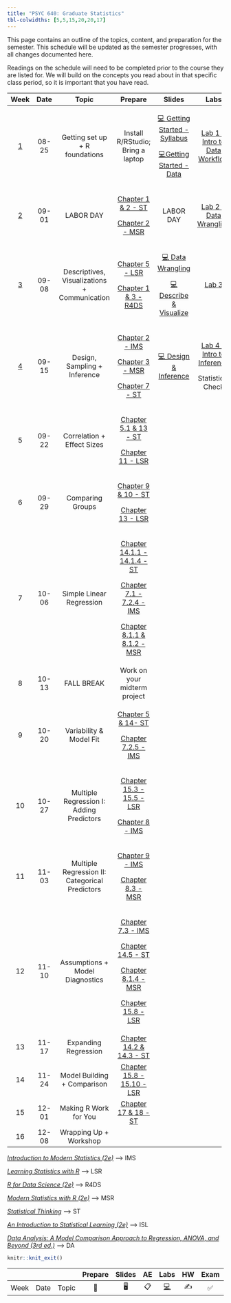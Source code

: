 ```yaml
---
title: "PSYC 640: Graduate Statistics"
tbl-colwidths: [5,5,15,20,20,17]
---
```


This page contains an outline of the topics, content, and preparation for the semester. This schedule will be updated as the semester progresses, with all changes documented here.

::: callout-important
Readings on the schedule will need to be completed prior to the course they are listed for. We will build on the concepts you read about in that specific class period, so it is important that you have read.
:::

<div>

+-------------------------+---------+------------------------------------------------+---------------------------------------------------------------------------------------------------------------+---------------------------------------------------------------------------------+------------------------------------------------------------------+
| Week                    | Date    | Topic                                          | Prepare                                                                                                       | Slides                                                                          | Labs                                                             |
+:=======================:+:=======:+:==============================================:+:=============================================================================================================:+:===============================================================================:+:================================================================:+
| [1](/weeks/week-1.html) | 08-25   | Getting set up + R foundations                 | Install R/RStudio; Bring a laptop                                                                             | [💻 Getting Started - Syllabus](../slides/lec-1_syl.html){target="_blank"}      | [Lab 1 - Intro to Data Workflow](/labs/lab-1_data-workflow.html) |
|                         |         |                                                |                                                                                                               |                                                                                 |                                                                  |
|                         |         |                                                |                                                                                                               | [💻Getting Started - Data](../slides/lec-1_background.html){target="_blank"}    |                                                                  |
+-------------------------+---------+------------------------------------------------+---------------------------------------------------------------------------------------------------------------+---------------------------------------------------------------------------------+------------------------------------------------------------------+
| [2](weeks/week-2.html)  | 09-01   | LABOR DAY                                      | [Chapter 1 & 2 - ST](https://statsthinking21.github.io/statsthinking21-core-site/){target="_blank"}           | LABOR DAY                                                                       | [Lab 2 - Data Wrangling](/labs/lab-2_data-wrangling.html)        |
|                         |         |                                                |                                                                                                               |                                                                                 |                                                                  |
|                         |         |                                                | [Chapter 2 - MSR](https://www.modernstatisticswithr.com/){target="_blank"}                                    |                                                                                 |                                                                  |
+-------------------------+---------+------------------------------------------------+---------------------------------------------------------------------------------------------------------------+---------------------------------------------------------------------------------+------------------------------------------------------------------+
| [3](weeks/week-3.html)  | 09-08   | Descriptives, Visualizations + Communication   | [Chapter 5 - LSR](https://learningstatisticswithr.com/book/){target="_blank"}                                 | [💻 Data Wrangling](../slides/lec-3_wrangle.html){target="_blank"}              | [Lab 3](/labs/lab-3_describe-viz.html)                           |
|                         |         |                                                |                                                                                                               |                                                                                 |                                                                  |
|                         |         |                                                | [Chapter 1 & 3 - R4DS](https://r4ds.hadley.nz/){target="_blank"}                                              | [💻 Describe & Visualize](../slides/lec-3_desc-viz.html){target="_blank"}       |                                                                  |
+-------------------------+---------+------------------------------------------------+---------------------------------------------------------------------------------------------------------------+---------------------------------------------------------------------------------+------------------------------------------------------------------+
| [4](weeks/week-4.html)  | 09-15   | Design, Sampling + Inference                   | [Chapter 2 - IMS](https://openintro-ims.netlify.app/){target="_blank"}                                        | [💻 Design & Inference](../slides/lec-4_design-inference.html){target="_blank"} | [Lab 4 - Intro to Inference](/labs/lab-4.html){target="_blank"}  |
|                         |         |                                                |                                                                                                               |                                                                                 |                                                                  |
|                         |         |                                                | [Chapter 3 - MSR](https://www.modernstatisticswithr.com/){target="_blank"}                                    |                                                                                 | Statistical Check                                                |
|                         |         |                                                |                                                                                                               |                                                                                 |                                                                  |
|                         |         |                                                | [Chapter 7 - ST](https://statsthinking21.github.io/statsthinking21-core-site/){target="_blank"}               |                                                                                 |                                                                  |
+-------------------------+---------+------------------------------------------------+---------------------------------------------------------------------------------------------------------------+---------------------------------------------------------------------------------+------------------------------------------------------------------+
| 5                       | 09-22   | Correlation + Effect Sizes                     | [Chapter 5.1 & 13 - ST](https://statsthinking21.github.io/statsthinking21-core-site/){target="_blank"}        |                                                                                 |                                                                  |
|                         |         |                                                |                                                                                                               |                                                                                 |                                                                  |
|                         |         |                                                | [Chapter 11 - LSR](https://learningstatisticswithr.com/book/){target="_blank"}                                |                                                                                 |                                                                  |
+-------------------------+---------+------------------------------------------------+---------------------------------------------------------------------------------------------------------------+---------------------------------------------------------------------------------+------------------------------------------------------------------+
| 6                       | 09-29   | Comparing Groups                               | [Chapter 9 & 10 - ST](https://statsthinking21.github.io/statsthinking21-core-site/){target="_blank"}          |                                                                                 |                                                                  |
|                         |         |                                                |                                                                                                               |                                                                                 |                                                                  |
|                         |         |                                                | [Chapter 13 - LSR](https://learningstatisticswithr.com/book/){target="_blank"}                                |                                                                                 |                                                                  |
+-------------------------+---------+------------------------------------------------+---------------------------------------------------------------------------------------------------------------+---------------------------------------------------------------------------------+------------------------------------------------------------------+
| 7                       | 10-06   | Simple Linear Regression                       | [Chapter 14.1.1 - 14.1.4 - ST](https://statsthinking21.github.io/statsthinking21-core-site/){target="_blank"} |                                                                                 |                                                                  |
|                         |         |                                                |                                                                                                               |                                                                                 |                                                                  |
|                         |         |                                                | [Chapter 7.1 - 7.2.4 - IMS](https://openintro-ims.netlify.app/){target="_blank"}                              |                                                                                 |                                                                  |
|                         |         |                                                |                                                                                                               |                                                                                 |                                                                  |
|                         |         |                                                | [Chapter 8.1.1 & 8.1.2 - MSR](https://www.modernstatisticswithr.com/){target="_blank"}                        |                                                                                 |                                                                  |
+-------------------------+---------+------------------------------------------------+---------------------------------------------------------------------------------------------------------------+---------------------------------------------------------------------------------+------------------------------------------------------------------+
| 8                       | 10-13   | FALL BREAK                                     | Work on your midterm project                                                                                  |                                                                                 |                                                                  |
+-------------------------+---------+------------------------------------------------+---------------------------------------------------------------------------------------------------------------+---------------------------------------------------------------------------------+------------------------------------------------------------------+
| 9                       | 10-20   | Variability & Model Fit                        | [Chapter 5 & 14- ST](https://statsthinking21.github.io/statsthinking21-core-site/){target="_blank"}           |                                                                                 |                                                                  |
|                         |         |                                                |                                                                                                               |                                                                                 |                                                                  |
|                         |         |                                                | [Chapter 7.2.5 - IMS](https://openintro-ims.netlify.app/){target="_blank"}                                    |                                                                                 |                                                                  |
+-------------------------+---------+------------------------------------------------+---------------------------------------------------------------------------------------------------------------+---------------------------------------------------------------------------------+------------------------------------------------------------------+
| 10                      | 10-27   | Multiple Regression I: Adding Predictors       | [Chapter 15.3 - 15.5 - LSR](https://learningstatisticswithr.com/book/){target="_blank"}                       |                                                                                 |                                                                  |
|                         |         |                                                |                                                                                                               |                                                                                 |                                                                  |
|                         |         |                                                | [Chapter 8 - IMS](https://openintro-ims.netlify.app/){target="_blank"}                                        |                                                                                 |                                                                  |
+-------------------------+---------+------------------------------------------------+---------------------------------------------------------------------------------------------------------------+---------------------------------------------------------------------------------+------------------------------------------------------------------+
| 11                      | 11-03   | Multiple Regression II: Categorical Predictors | [Chapter 9 - IMS](https://openintro-ims.netlify.app/){target="_blank"}                                        |                                                                                 |                                                                  |
|                         |         |                                                |                                                                                                               |                                                                                 |                                                                  |
|                         |         |                                                | [Chapter 8.3 - MSR](https://www.modernstatisticswithr.com/){target="_blank"}                                  |                                                                                 |                                                                  |
+-------------------------+---------+------------------------------------------------+---------------------------------------------------------------------------------------------------------------+---------------------------------------------------------------------------------+------------------------------------------------------------------+
| 12                      | 11-10   | Assumptions + Model Diagnostics                | [Chapter 7.3 - IMS](https://openintro-ims.netlify.app/){target="_blank"}                                      |                                                                                 |                                                                  |
|                         |         |                                                |                                                                                                               |                                                                                 |                                                                  |
|                         |         |                                                | [Chapter 14.5 - ST](https://statsthinking21.github.io/statsthinking21-core-site/){target="_blank"}            |                                                                                 |                                                                  |
|                         |         |                                                |                                                                                                               |                                                                                 |                                                                  |
|                         |         |                                                | [Chapter 8.1.4 - MSR](https://www.modernstatisticswithr.com/){target="_blank"}                                |                                                                                 |                                                                  |
|                         |         |                                                |                                                                                                               |                                                                                 |                                                                  |
|                         |         |                                                | [Chapter 15.8 - LSR](https://learningstatisticswithr.com/book/){target="_blank"}                              |                                                                                 |                                                                  |
+-------------------------+---------+------------------------------------------------+---------------------------------------------------------------------------------------------------------------+---------------------------------------------------------------------------------+------------------------------------------------------------------+
| 13                      | 11-17   | Expanding Regression                           | [Chapter 14.2 & 14.3 - ST](https://statsthinking21.github.io/statsthinking21-core-site/){target="_blank"}     |                                                                                 |                                                                  |
+-------------------------+---------+------------------------------------------------+---------------------------------------------------------------------------------------------------------------+---------------------------------------------------------------------------------+------------------------------------------------------------------+
| 14                      | 11-24   | Model Building + Comparison                    | [Chapter 15.8 - 15.10 - LSR](https://learningstatisticswithr.com/book/){target="_blank"}                      |                                                                                 |                                                                  |
+-------------------------+---------+------------------------------------------------+---------------------------------------------------------------------------------------------------------------+---------------------------------------------------------------------------------+------------------------------------------------------------------+
| 15                      | 12-01   | Making R Work for You                          | [Chapter 17 & 18 - ST](https://statsthinking21.github.io/statsthinking21-core-site/){target="_blank"}         |                                                                                 |                                                                  |
+-------------------------+---------+------------------------------------------------+---------------------------------------------------------------------------------------------------------------+---------------------------------------------------------------------------------+------------------------------------------------------------------+
| 16                      | 12-08   | Wrapping Up + Workshop                         |                                                                                                               |                                                                                 |                                                                  |
+-------------------------+---------+------------------------------------------------+---------------------------------------------------------------------------------------------------------------+---------------------------------------------------------------------------------+------------------------------------------------------------------+

</div>

[*Introduction to Modern Statistics (2e)*](https://openintro-ims.netlify.app/){target="_blank"} –\> IMS

[*Learning Statistics with R*](https://learningstatisticswithr.com/book/){target="_blank"} –\> LSR

[*R for Data Science (2e)*](https://r4ds.hadley.nz/){target="_blank"} –\> R4DS

[*Modern Statistics with R (2e)*](https://www.modernstatisticswithr.com/){target="_blank"} –\> MSR

[*Statistical Thinking*](https://statsthinking21.github.io/statsthinking21-core-site/){target="_blank"} –\> ST

[*An Introduction to Statistical Learning (2e)*](https://www.statlearning.com/){target="_blank"} –\> ISL

[*Data Analysis: A Model Comparison Approach to Regression, ANOVA, and Beyond (3rd ed.)*](https://sadbhavnapublications.org/research-enrichment-material/2-Statistical-Books/Data-Analysis-A-Model-Comparison-Approach-To-Regression,-ANOVA,-and-Beyond.pdf){target="_blank"} –\> DA

```r
knitr::knit_exit()
```

|      |      |       | Prepare | Slides | AE  |  Labs  | HW  | Exam | Project |
|------|------|-------|:-------:|:------:|:---:|:------:|:---:|:----:|:-------:|
| Week | Date | Topic |   📖    |   🖥️   | 📋  | [💻]() | ✍️  |  ✅  |   📂    |
